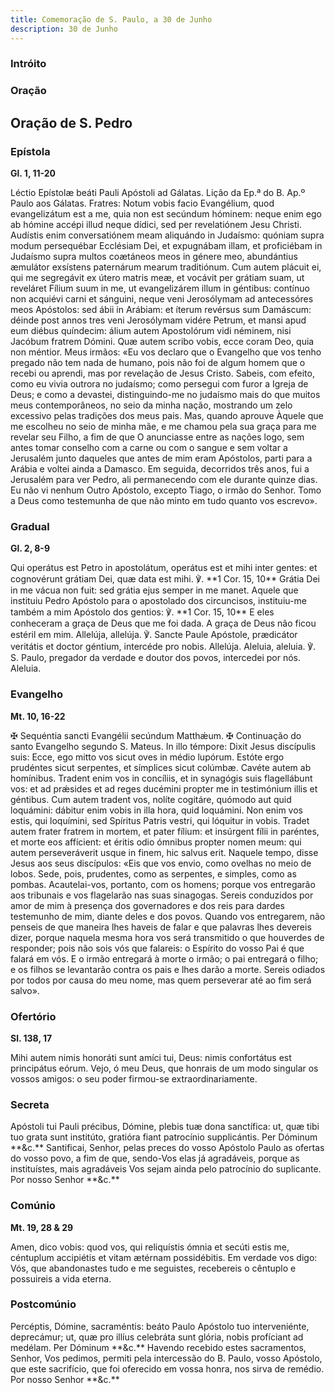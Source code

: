 ```yaml
---
title: Comemoração de S. Paulo, a 30 de Junho
description: 30 de Junho
---
```


### Intróito


<LinkCard href="/missal/santos/01-25#intróito" title="Conversão de S. Paulo" />

### Oração

<LinkCard href="/missal/santos/01-25#oração" title="Conversão de S. Paulo" />

## Oração de S. Pedro

<LinkCard
  href="/missal/santos/02-22#oração"
  title="Cadeira de S. Pedro em Roma"
/>

### Epístola

**Gl. 1, 11-20**

<div class="grid grid-cols-2 gap-5">
  <span class="text-justify">
    Léctio Epístolæ beáti Pauli Apóstoli ad Gálatas.
  </span>
  <span class="text-justify">Lição da Ep.ª do B. Ap.º Paulo aos Gálatas.</span>
  <span class="text-justify">
    Fratres: Notum vobis facio Evangélium, quod evangelizátum est a me, quia non
    est secúndum hóminem: neque enim ego ab hómine accépi illud neque dídici,
    sed per revelatiónem Jesu Christi. Audístis enim conversatiónem meam
    aliquándo in Judaísmo: quóniam supra modum persequébar Ecclésiam Dei, et
    expugnábam illam, et proficiébam in Judaísmo supra multos coætáneos meos in
    génere meo, abundántius æmulátor exsístens paternárum mearum traditiónum.
    Cum autem plácuit ei, qui me segregávit ex útero matris meæ, et vocávit per
    grátiam suam, ut reveláret Fílium suum in me, ut evangelizárem illum in
    géntibus: contínuo non acquiévi carni et sánguini, neque veni Jerosólymam ad
    antecessóres meos Apóstolos: sed ábii in Arábiam: et íterum revérsus sum
    Damáscum: déinde post annos tres veni Jerosólymam vidére Petrum, et mansi
    apud eum diébus quíndecim: álium autem Apostolórum vidi néminem, nisi
    Jacóbum fratrem Dómini. Quæ autem scribo vobis, ecce coram Deo, quia non
    méntior.
  </span>
  <span class="text-justify">
    Meus irmãos: «Eu vos declaro que o Evangelho que vos tenho pregado não tem
    nada de humano, pois não foi de algum homem que o recebi ou aprendi, mas por
    revelação de Jesus Cristo. Sabeis, com efeito, como eu vivia outrora no
    judaísmo; como persegui com furor a Igreja de Deus; e como a devastei,
    distinguindo-me no judaísmo mais do que muitos meus contemporâneos, no seio
    da minha nação, mostrando um zelo excessivo pelas tradições dos meus pais.
    Mas, quando aprouve Àquele que me escolheu no seio de minha mãe, e me chamou
    pela sua graça para me revelar seu Filho, a fim de que O anunciasse entre as
    nações logo, sem antes tomar conselho com a carne ou com o sangue e sem
    voltar a Jerusalém junto daqueles que antes de mim eram Apóstolos, parti
    para a Arábia e voltei ainda a Damasco. Em seguida, decorridos três anos,
    fui a Jerusalém para ver Pedro, ali permanecendo com ele durante quinze
    dias. Eu não vi nenhum Outro Apóstolo, excepto Tiago, o irmão do Senhor.
    Tomo a Deus como testemunha de que não minto em tudo quanto vos escrevo».
  </span>
</div>

### Gradual

**Gl. 2, 8-9**

<div class="grid grid-cols-2 gap-5">
  <span class="text-justify">
    Qui operátus est Petro in apostolátum, operátus est et mihi inter gentes: et
    cognovérunt grátiam Dei, quæ data est mihi. ℣. **1 Cor. 15, 10** Grátia Dei
    in me vácua non fuit: sed grátia ejus semper in me manet.
  </span>
  <span class="text-justify">
    Aquele que instituiu Pedro Apóstolo para o apostolado dos circuncisos,
    instituiu-me também a mim Apóstolo dos gentios: ℣. **1 Cor. 15, 10** E eles
    conheceram a graça de Deus que me foi dada. A graça de Deus não ficou
    estéril em mim.
  </span>
  <span class="text-justify">
    Allelúja, allelúja. ℣. Sancte Paule Apóstole, prædicátor veritátis et doctor
    géntium, intercéde pro nobis. Allelúja.
  </span>
  <span class="text-justify">
    Aleluia, aleluia. ℣. S. Paulo, pregador da verdade e doutor dos povos,
    intercedei por nós. Aleluia.
  </span>
</div>

### Evangelho

**Mt. 10, 16-22**

<div class="grid grid-cols-2 gap-5">
  <span class="text-justify">
    <span class="text-red-500">✠</span> Sequéntia sancti Evangélii secúndum
    Matthǽum.
  </span>
  <span class="text-justify">
    <span class="text-red-500">✠</span> Continuação do santo Evangelho segundo
    S. Mateus.
  </span>
  <span class="text-justify">
    In illo témpore: Dixit Jesus discípulis suis: Ecce, ego mitto vos sicut oves
    in médio lupórum. Estóte ergo prudéntes sicut serpentes, et símplices sicut
    colúmbæ. Cavéte autem ab homínibus. Tradent enim vos in concíliis, et in
    synagógis suis flagellábunt vos: et ad prǽsides et ad reges ducémini propter
    me in testimónium illis et géntibus. Cum autem tradent vos, nolíte cogitáre,
    quómodo aut quid loquámini: dábitur enim vobis in illa hora, quid loquámini.
    Non enim vos estis, qui loquímini, sed Spíritus Patris vestri, qui lóquitur
    in vobis. Tradet autem frater fratrem in mortem, et pater fílium: et
    insúrgent fílii in paréntes, et morte eos affícient: et éritis odio ómnibus
    propter nomen meum: qui autem perseveráverit usque in finem, hic salvus
    erit.
  </span>
  <span class="text-justify">
    Naquele tempo, disse Jesus aos seus discípulos: «Eis que vos envio, como
    ovelhas no meio de lobos. Sede, pois, prudentes, como as serpentes, e
    simples, como as pombas. Acautelai-vos, portanto, com os homens; porque vos
    entregarão aos tribunais e vos flagelarão nas suas sinagogas. Sereis
    conduzidos por amor de mim à presença dos governadores e dos reis para
    dardes testemunho de mim, diante deles e dos povos. Quando vos entregarem,
    não penseis de que maneira lhes haveis de falar e que palavras lhes devereis
    dizer, porque naquela mesma hora vos será transmitido o que houverdes de
    responder; pois não sois vós que falareis: o Espírito do vosso Pai é que
    falará em vós. E o irmão entregará à morte o irmão; o pai entregará o filho;
    e os filhos se levantarão contra os pais e lhes darão a morte. Sereis
    odiados por todos por causa do meu nome, mas quem perseverar até ao fim será
    salvo».
  </span>
</div>

### Ofertório

**Sl. 138, 17**

<div class="grid grid-cols-2 gap-5">
  <span class="text-justify">
    Mihi autem nimis honoráti sunt amíci tui, Deus: nimis confortátus est
    principátus eórum.
  </span>
  <span class="text-justify">
    Vejo, ó meu Deus, que honrais de um modo singular os vossos amigos: o seu
    poder firmou-se extraordinariamente.
  </span>
</div>

### Secreta

<div class="grid grid-cols-2 gap-5">
  <span class="text-justify">
    Apóstoli tui Pauli précibus, Dómine, plebis tuæ dona sanctífica: ut, quæ
    tibi tuo grata sunt institúto, gratióra fiant patrocínio supplicántis. Per
    Dóminum **&c.**
  </span>
  <span class="text-justify">
    Santificai, Senhor, pelas preces do vosso Apóstolo Paulo as ofertas do vosso
    povo, a fim de que, sendo-Vos elas já agradáveis, porque as instituístes,
    mais agradáveis Vos sejam ainda pelo patrocínio do suplicante. Por nosso
    Senhor **&c.**
  </span>
</div>

### Comúnio

**Mt. 19, 28 & 29**

<div class="grid grid-cols-2 gap-5">
  <span class="text-justify">
    Amen, dico vobis: quod vos, qui reliquístis ómnia et secúti estis me,
    céntuplum accipiétis et vitam ætérnam possidébitis.
  </span>
  <span class="text-justify">
    Em verdade vos digo: Vós, que abandonastes tudo e me seguistes, recebereis o
    cêntuplo e possuireis a vida eterna.
  </span>
</div>

### Postcomúnio

<div class="grid grid-cols-2 gap-5">
  <span class="text-justify">
    Percéptis, Dómine, sacraméntis: beáto Paulo Apóstolo tuo interveniénte,
    deprecámur; ut, quæ pro illíus celebráta sunt glória, nobis profíciant ad
    medélam. Per Dóminum **&c.**
  </span>
  <span class="text-justify">
    Havendo recebido estes sacramentos, Senhor, Vos pedimos, permiti pela
    intercessão do B. Paulo, vosso Apóstolo, que este sacrifício, que foi
    oferecido em vossa honra, nos sirva de remédio. Por nosso Senhor **&c.**
  </span>
</div>
